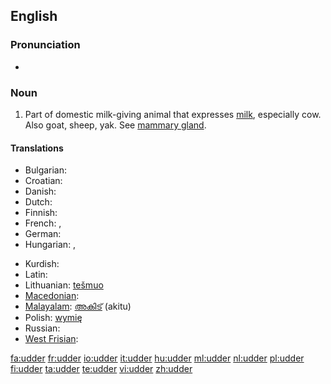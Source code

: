 ==English==

===Pronunciation===
* {{rhymes|ʌdə(r)}}

===Noun===
{{en-noun}}

# Part of domestic milk-giving animal that expresses [[milk]], especially cow.  Also goat, sheep, yak.  See [[mammary gland]].

====Translations====
{{trans-top|part of domestic milk-giving animal that expresses milk}}
* Bulgarian: {{t-|bg|виме|n|tr=vime}}
* Croatian: {{t-|hr|vime|n}}
* Danish: {{t+|da|yver|n}}
* Dutch: {{t+|nl|uier|m}}
* Finnish: {{t+|fi|utare}}
* French: {{t+|fr|pis|m}}, {{t+|fr|tétine}}
* German: {{t+|de|Euter|m}}
* Hungarian: {{t+|hu|tőgy}}, {{t+|hu|emlő}}
{{trans-mid}}
* Kurdish: {{t|ku|گوان|tr=guwan|sc=ku-Arab}}
* Latin: {{t+|la|uber|n}}
* Lithuanian: [[tešmuo]] {{m}}
* [[Macedonian]]: {{t-|mk|виме|n|tr=víme}}
* [[Malayalam]]: [[അകിട്]] (akitu)
* Polish: [[wymię]] {{n}}
* Russian: {{t+|ru|вымя|n|tr=výmja}}
* [[West Frisian]]: {{t-|fy|jaar|c|xs=West Frisian}}
{{trans-bottom}}

[[fa:udder]]
[[fr:udder]]
[[io:udder]]
[[it:udder]]
[[hu:udder]]
[[ml:udder]]
[[nl:udder]]
[[pl:udder]]
[[fi:udder]]
[[ta:udder]]
[[te:udder]]
[[vi:udder]]
[[zh:udder]]
